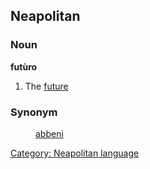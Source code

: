 ==Neapolitan==
===Noun===
'''futùro'''
# The [[future]]

===Synonym===
:[[abbenì]]

[[Category: Neapolitan language]]